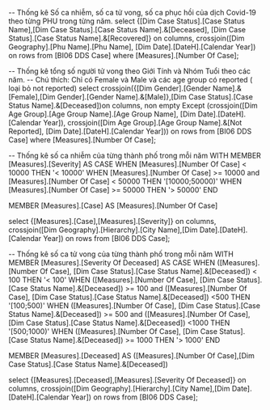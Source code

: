 ﻿-- Thống kê Số ca nhiễm, số ca tử vong, số ca phục hồi của dịch Covid-19 theo từng PHU trong từng năm. 
select {[Dim Case Status].[Case Status Name],[Dim Case Status].[Case Status Name].&[Deceased], [Dim Case Status].[Case Status Name].&[Recovered]} on columns,
crossjoin([Dim Geography].[Phu Name].[Phu Name], [Dim Date].[DateH].[Calendar Year]) on rows
from [BI06 DDS Case]
where [Measures].[Number Of Case];

-- Thống kê tổng số người tử vong theo Giới Tính và Nhóm Tuổi theo các năm. 
-- Chú thích: Chỉ có Female và Male và các age group có reported ( loại bỏ not reported)
select crossjoin({[Dim Gender].[Gender Name].&[Female],[Dim Gender].[Gender Name].&[Male]},[Dim Case Status].[Case Status Name].&[Deceased])on columns,
non empty 
Except (crossjoin([Dim Age Group].[Age Group Name].[Age Group Name], [Dim Date].[DateH].[Calendar Year]),
crossjoin([Dim Age Group].[Age Group Name].&[Not Reported], [Dim Date].[DateH].[Calendar Year])) on rows 
from [BI06 DDS Case]
where [Measures].[Number Of Case];


-- Thống kê số ca nhiễm của từng thành phố trong mỗi năm 
WITH MEMBER [Measures].[Severity] AS
CASE 
WHEN [Measures].[Number Of Case] < 10000 THEN '< 10000'
WHEN [Measures].[Number Of Case] >= 10000 and [Measures].[Number Of Case] < 50000 THEN '[10000;50000)'
WHEN [Measures].[Number Of Case] >= 50000 THEN '> 50000'
END

MEMBER [Measures].[Case] AS [Measures].[Number Of Case]

select {[Measures].[Case],[Measures].[Severity]} on columns,
crossjoin([Dim Geography].[Hierarchy].[City Name],[Dim Date].[DateH].[Calendar Year]) on rows
from [BI06 DDS Case];


-- Thống kê số ca tử vong của từng thành phố trong mỗi năm 
WITH MEMBER [Measures].[Severity Of Deceased] AS
CASE 
WHEN ([Measures].[Number Of Case], [Dim Case Status].[Case Status Name].&[Deceased]) < 100 THEN '< 100'
WHEN ([Measures].[Number Of Case], [Dim Case Status].[Case Status Name].&[Deceased]) >= 100 and ([Measures].[Number Of Case], [Dim Case Status].[Case Status Name].&[Deceased]) <500 THEN '[100;500)'
WHEN ([Measures].[Number Of Case], [Dim Case Status].[Case Status Name].&[Deceased]) >= 500 and ([Measures].[Number Of Case], [Dim Case Status].[Case Status Name].&[Deceased]) <1000 THEN '[500;1000)'
WHEN ([Measures].[Number Of Case], [Dim Case Status].[Case Status Name].&[Deceased]) >= 1000 THEN '> 1000'
END

MEMBER [Measures].[Deceased] AS ([Measures].[Number Of Case],[Dim Case Status].[Case Status Name].&[Deceased])

select {[Measures].[Deceased],[Measures].[Severity Of Deceased]} on columns,
crossjoin([Dim Geography].[Hierarchy].[City Name],[Dim Date].[DateH].[Calendar Year]) on rows
from [BI06 DDS Case];

